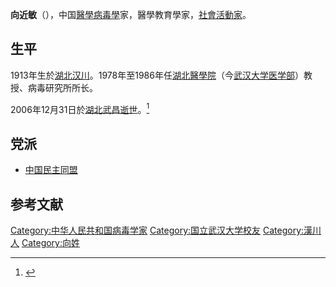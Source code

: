 {{Infobox person
| honorific_prefix  = 
| name              = 向近敏
| honorific_suffix  = 
| native_name       = 
| native_name_lang  = 
| image             = <!--(filename only, i.e. without "File:" prefix)-->
| image_size        = 
| image_upright     = 
| alt               = 
| caption           = 
| ancestor          = [[中国|中国]][[湖北|湖北]][[汉川|汉川]]
| birth_date        = 1914年1月28日
| birth_place       = {{ROC-1912|湖北省}}[[汉川县|汉川县]]
| death_date        = 2006年12月31日
| death_place       = {{PRC}}[[湖北省|湖北省]][[武汉|武汉]][[武昌区|武昌区]]
| death_cause       = 
| resting_place     = 
| resting_place_coordinates = <!--LAT|LONG|type:landmark|display=inline,title}-->
| other_names       = 
| pronounce         =
| residence         = 
| citizenship       = 
| nationality       = 
| fields            = [[醫學病毒學|醫學病毒學]]
| workplaces        = 
| patrons           = 
| education         = 
| alma_mater        = [[国立武汉大学|国立武汉大学]]后转入[[國防醫學院|陆军军医学校]]
| thesis_title      = <!--(or  | thesis1_title =  and  | thesis2_title = )-->
| thesis_url        = <!--(or  | thesis1_url  =   and  | thesis2_url  =  )-->
| thesis_year       = <!--(or  | thesis1_year =   and  | thesis2_year =  )-->
| doctoral_advisor  = <!--(or  | doctoral_advisors = )-->
| academic_advisors = 
| doctoral_students = 
| notable_students  = 
| known_for         = 
| influences        = 
| influenced        = 
| awards            = 
| author_abbrev_bot = 
| author_abbrev_zoo = 
| spouse            = <!--(or | spouses = )-->
| partner           = <!--(or | partners = )-->
| children          = 
| signature         = <!--(filename only)-->
| signature_alt     = 
| website           = <!-www.example.com}->
| footnotes         = 
}}

'''向近敏'''（{{bd|1914年|1月28日|2006年|12月31日}}），中国[[醫學病毒學|醫學病毒學]]家，醫學教育學家，[[社會活動家|社會活動家]]。

== 生平 ==
1913年生於[[湖北|湖北]][[汉川|汉川]]。1978年至1986年任[[湖北醫學院|湖北醫學院]]（今[[武汉大学医学部|武汉大学医学部]]）教授、病毒研究所所长。

2006年12月31日於[[湖北|湖北]][[武昌|武昌]][[逝世|逝世]]。<ref>{{Cite web|url=http://wsm70.whu.edu.cn/info/1099/4332.htm|title=基金介绍-向近敏教育基金会-医学部机关|accessdate=2018-11-16|work=wsm70.whu.edu.cn|archive-date=2020-06-23|archive-url=https://web.archive.org/web/20200623165759/http://wsm70.whu.edu.cn/info/1099/4332.htm|dead-url=no}}</ref>

==党派==
*[[中国民主同盟|中国民主同盟]]

== 参考文献 ==
{{Reflist}}

{{Doctor-stub}}

{{Authority control}}
{{DEFAULTSORT:X}}
[[Category:中华人民共和国病毒学家|Category:中华人民共和国病毒学家]]
[[Category:国立武汉大学校友|Category:国立武汉大学校友]]
[[Category:漢川人|Category:漢川人]]
[[Category:向姓|Category:向姓]]